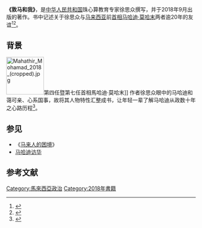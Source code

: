 {{Refimprove|time=2020-12-02T21:29:31+00:00}}
'''《敦马和我》'''，是[[中华人民共和国|中华人民共和国]]珠心算教育专家徐思众撰写，并于2018年9月出版的著作。书中记述关于徐思众与[[马来西亚|马来西亚]]前[[马来西亚首相|首相]][[马哈迪·莫哈末|马哈迪·莫哈末]]两者逾20年的友谊<ref>{{Cite web|title=敦马和我：一个中国人眼中的马哈迪首相|url=http://www.popularonline.com.my/cnsimplified/catalog/product/view/_ignore_category/1/id/112570/s/9789837705746/?did=8|accessdate=2020-12-02|work=www.popularonline.com.my|language=zh}}</ref><ref>{{Cite web|title=《敦马和我》道出敦马爱国情操|url=http://news.seehua.com/?p=405832|accessdate=2020-12-02|last=汉良|work=马来西亚诗华日报新闻网|language=zh-CN|archive-date=2020-03-13|archive-url=https://web.archive.org/web/20200313045327/http://news.seehua.com/?p=405832|dead-url=no}}</ref>。

==背景==
[[File:Mahathir_Mohamad_2018_(cropped).jpg|100px]]第四任暨第七任首相馬哈迪·莫哈末]] 
作者徐思众眼中的马哈迪和蔼可亲、心系国事，故将其人物特性汇整成书，让年轻一辈了解马哈迪从政数十年之心路历程<ref name="mahathir">{{Cite web|title=《敦马和我》道尽20年点滴  国内|url=https://www.orientaldaily.com.my/news/nation/2019/01/05/274148|accessdate=2020-12-03|work=東方網 馬來西亞東方日報|language=zh-Hans|archive-date=2021-05-05|archive-url=https://web.archive.org/web/20210505165048/https://www.orientaldaily.com.my/news/nation/2019/01/05/274148|dead-url=no}}</ref>。

==参见==
*《[[马来人的困境|马来人的困境]]》
* [[马哈迪访华|马哈迪访华]]

==参考文献==
{{reflist}}


{{stub}}

[[Category:馬來西亞政治|Category:馬來西亞政治]]
[[Category:2018年書籍|Category:2018年書籍]]